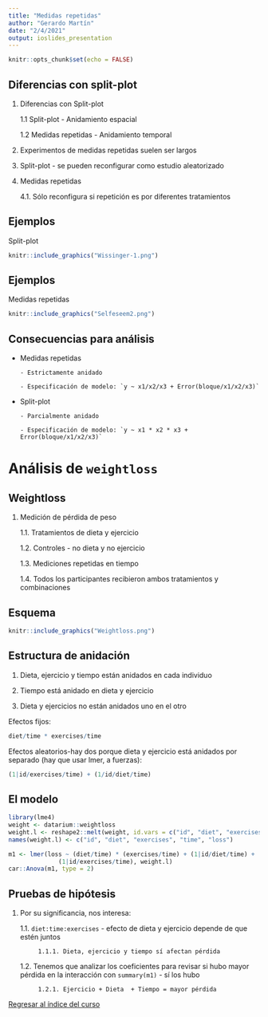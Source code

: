 ```yaml
---
title: "Medidas repetidas"
author: "Gerardo Martín"
date: "2/4/2021"
output: ioslides_presentation
---
```


```r
knitr::opts_chunk$set(echo = FALSE)
```

## Diferencias con split-plot

1. Diferencias con Split-plot

      1.1 Split-plot - Anidamiento espacial
      
      1.2 Medidas repetidas - Anidamiento temporal
      
2. Experimentos de medidas repetidas suelen ser largos

3. Split-plot - se pueden reconfigurar como estudio aleatorizado

4. Medidas repetidas

      4.1. Sólo reconfigura si repetición es por diferentes tratamientos
      
## Ejemplos

Split-plot

```r
knitr::include_graphics("Wissinger-1.png")
```

## Ejemplos

Medidas repetidas

```r
knitr::include_graphics("Selfeseem2.png")
```

## Consecuencias para análisis

- Medidas repetidas

      - Estrictamente anidado
      
      - Especificación de modelo: `y ~ x1/x2/x3 + Error(bloque/x1/x2/x3)`
      
- Split-plot

      - Parcialmente anidado
      
      - Especificación de modelo: `y ~ x1 * x2 * x3 + Error(bloque/x1/x2/x3)`
      
# Análisis de `weightloss`

## Weightloss

1. Medición de pérdida de peso

      1.1. Tratamientos de dieta y ejercicio
      
      1.2. Controles -  no dieta y no ejercicio
      
      1.3. Mediciones repetidas en tiempo
      
      1.4. Todos los participantes recibieron ambos tratamientos y combinaciones
      
## Esquema

```r
knitr::include_graphics("Weightloss.png")
```

## Estructura de anidación

1. Dieta, ejercicio y tiempo están anidados en cada individuo

2. Tiempo está anidado en dieta y ejercicio

3. Dieta y ejercicios no están anidados uno en el otro

Efectos fijos:

```r
diet/time * exercises/time
```

Efectos aleatorios-hay dos porque dieta y ejercicio está anidados por separado (hay que usar lmer, a fuerzas):

```r
(1|id/exercises/time) + (1/id/diet/time)
```

##  El modelo

```r
library(lme4)
weight <- datarium::weightloss
weight.l <- reshape2::melt(weight, id.vars = c("id", "diet", "exercises"))
names(weight.l) <- c("id", "diet", "exercises", "time", "loss")
```

```r
m1 <- lmer(loss ~ (diet/time) * (exercises/time) + (1|id/diet/time) +
              (1|id/exercises/time), weight.l)
car::Anova(m1, type = 2)
```

## Pruebas de hipótesis

1. Por su significancia, nos interesa:

      1.1. `diet:time:exercises` - efecto de dieta y ejercicio depende de que estén juntos
      
            1.1.1. Dieta, ejercicio y tiempo sí afectan pérdida
   
      1.2. Tenemos que analizar los coeficientes para revisar si hubo mayor pérdida en la interacción con `summary(m1)` - sí los hubo
   
            1.2.1. Ejercicio + Dieta  + Tiempo = mayor pérdida

[Regresar al índice del curso](../index.html)